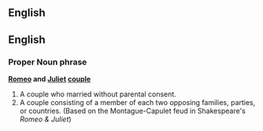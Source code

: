 ==English==

==English==
===Proper Noun phrase===
'''[[Romeo]] and [[Juliet]] [[couple]]'''

#A couple who married without parental consent.
#A couple consisting of a member of each two opposing families, parties, or countries. (Based on the Montague-Capulet feud in Shakespeare's ''Romeo & Juliet'')